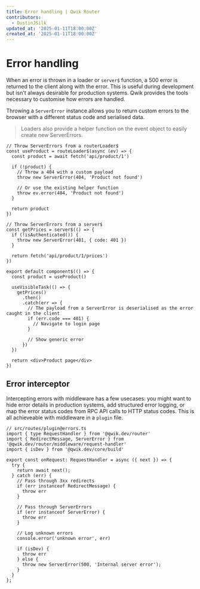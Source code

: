```yaml
---
title: Error handling | Qwik Router
contributors:
  - DustinJSilk
updated_at: '2025-01-11T18:00:00Z'
created_at: '2025-01-11T18:00:00Z'
---
```


# Error handling

When an error is thrown in a loader or `server$` function, a 500 error is returned to the client along with the error. This is useful during development but isn't always desirable for production systems. Qwik provides the tools necessary to customise how errors are handled.

Throwing a `ServerError` instance allows you to return custom errors to the browser with a different status code and serialised data.

> Loaders also provide a helper function on the event object to easily create new ServerErrors.

```tsx
// Throw ServerErrors from a routerLoader$
const useProduct = routeLoader$(async (ev) => {
  const product = await fetch('api/product/1')

  if (!product) {
    // Throw a 404 with a custom payload
    throw new ServerError(404, 'Product not found')

    // Or use the existing helper function
    throw ev.error(404, 'Product not found')
  }

  return product
})

// Throw ServerErrors from a server$
const getPrices = server$(() => {
  if (!isAuthenticated()) {
    throw new ServerError(401, { code: 401 })
  }

  return fetch('api/product/1/prices')
})

export default component$(() => {
  const product = useProduct()

  useVisibleTask(() => {
    getPrices()
      .then()
      .catch(err => {
        // The payload from a ServerError is deserialised as the error caught in the client
        if (err.code === 401) {
          // Navigate to login page
        }

        // Show generic error
      })
  })

  return <div>Product page</div>
})
```

## Error interceptor

Intercepting errors with middleware has a few usecases: you might want to hide error details in production systems, add structured error logging, or map the error status codes from RPC API calls to HTTP status codes. This is all achieveable with middleware in a `plugin` file.

```tsx
// src/routes/plugin@errors.ts
import { type RequestHandler } from '@qwik.dev/router'
import { RedirectMessage, ServerError } from '@qwik.dev/router/middleware/request-handler'
import { isDev } from '@qwik.dev/core/build'

export const onRequest: RequestHandler = async ({ next }) => {
  try {
    return await next();
  } catch (err) {
    // Pass through 3xx redirects
    if (err instanceof RedirectMessage) {
      throw err
    }

    // Pass through ServerErrors
    if (err instanceof ServerError) {
      throw err
    }

    // Log unknown errors
    console.error('unknown error', err)

    if (isDev) {
      throw err
    } else {
      throw new ServerError(500, 'Internal server error');
    }
  }
};



```
